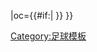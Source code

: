 {{fb team |t=翁特哈兴|tan=翁特哈兴足球俱乐部|tc=GER|abb={{#if:{{{abb|}}}|UHA}}|oc={{#if:{{{oc|}}}|{{{oc}}} }} }}<!--
--><noinclude>[[Category:足球模板]]</noinclude>